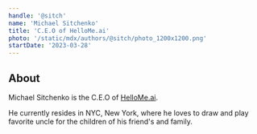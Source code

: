 ```yaml
---
handle: '@sitch'
name: 'Michael Sitchenko'
title: 'C.E.O of HelloMe.ai'
photo: '/static/mdx/authors/@sitch/photo_1200x1200.png'
startDate: '2023-03-28'
---
```


## About

Michael Sitchenko is the C.E.O of [HelloMe.ai](https://hellome.ai).

He currently resides in NYC, New York, where he loves to draw and play favorite uncle for the children of his friend's and family.
